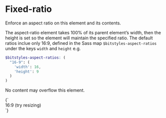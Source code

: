 
<Meta title="Utilities/aspect-ratio" />

# Fixed-ratio

Enforce an aspect ratio on this element and its contents.

The aspect-ratio element takes 100% of its parent element’s width, then the height is set so the element will maintain the specified ratio. The default ratios inclue only 16:9, defined in the Sass map `$bitstyles-aspect-ratios` under the keys `width` and `height` e.g.

```scss
$bitstyles-aspect-ratios: (
  "16-9": (
    'width': 16,
    'height': 9
  )
)
```

No content may overflow this element.

<Canvas>
  <Story name="aspect-ratio">
    {`
      <div class="u-aspect-ratio--16-9">
        <div class="u-aspect-ratio__inner u-bg--brand-2">
          <div class="u-absolute-center u-text--center">16:9 <span class="u-block">(try resizing)</span></div>
        </div>
      </div>
    `}
  </Story>
</Canvas>
